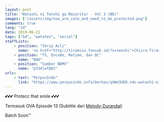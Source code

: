 ```yaml
---
layout: post
title: "Watashi ni Tenshi ga Maiorita! - Vol 3 (BD)"
images: ["/assets/img/noa_are_cute_and_need_to_be_protected.png"]
comments: true
lang: "id"
date: 2019-06-21
tags: ["bd", "wataten", "serial"]
staffLists:
    - position: "Skrip Asli"
      name: '<a href="http://tiramisu.fansub.id/?s=tenshi">Chiira-Tiramisu</a> (09-12), <a href="http://melodysubs.net/watashi-ni-tenshi-ga-maiorita-ova-subtitle-indonesia/">Melody-Durandal</a> (13)'
    - position: "TS, Encode, Retime, dan QC"
      name: "N4O"
    - position: "Sumber BDMV"
      name: "p334lwf@U2"
urls:
    - text: "PerpusIndo"
      link: "https://www.perpusindo.info/berkas/qXWe3UDO.n4o-watashi-ni-tenshi-ga-maiorita-vol-3-bd-720p"
---
```


💕💕💕 Protecc that smile 💕💕💕

Termasuk OVA Episode 13 (Subtitle dari [Melody-Durandal](http://melodysubs.net/watashi-ni-tenshi-ga-maiorita-ova-subtitle-indonesia/))

Batch Soon™
